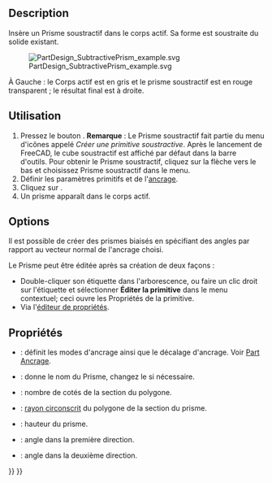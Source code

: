 <languages/>

{{Docnav/fr
|[[PartDesign_SubtractiveTorus/fr|Tore soustractif]]
|[[PartDesign_SubtractiveWedge/fr|Pyramide tronquée soustractive]]
|[[PartDesign_Workbench/fr|Atelier PartDesign]]
|IconL=PartDesign_SubtractiveTorus.svg
|IconR=PartDesign_SubtractiveWedge.svg
|IconC=Workbench_PartDesign.svg
}}

{{GuiCommand/fr
|Name=PartDesign SubtractivePrism
|Name/fr=PartDesign Prisme soustractif
|MenuLocation=PartDesign → Créer une primitive soustractive → Prisme soustractif
|Workbenches=[[PartDesign_Workbench/fr|PartDesign]]
|Version=0.17
|SeeAlso=[[PartDesign_CompPrimitiveSubtractive/fr|PartDesign Primitives soustractives]], [[PartDesign_AdditivePrism/fr|PartDesign Prisme additif]]
}}

==Description==

Insère un Prisme soustractif dans le corps actif. Sa forme est soustraite du solide existant.

[[File:PartDesign_SubtractivePrism_example.svg|none]]

À Gauche : le Corps actif est en gris et le prisme soustractif est en rouge transparent ; le résultat final est à droite.

<span id="Usage"></span>
==Utilisation==

<div class="mw-translate-fuzzy">
# Pressez le bouton {{Button|[[Image:PartDesign SubtractivePrism.svg|24px]] '''Prisme soustractif'''}}. '''Remarque''' : Le Prisme soustractif fait partie du menu d'icônes appelé ''Créer une  primitive soustractive''. Après le lancement de FreeCAD, le cube soustractif est affiché par défaut dans la barre d'outils. Pour obtenir le Prisme soustractif, cliquez sur la flèche vers le bas et choisissez Prisme soustractif dans le menu.
# Définir les paramètres primitifs et de l'[[Part_EditAttachment/fr|ancrage]].
# Cliquez sur {{Button|OK}}.
# Un prisme apparaît dans le corps actif.
</div>

==Options==

Il est possible de créer des prismes biaisés en spécifiant des angles par rapport au vecteur normal de l'ancrage choisi.

Le Prisme peut être éditée après sa création de deux façons :
*Double-cliquer son étiquette dans l'arborescence, ou faire un clic droit sur l'étiquette et sélectionner '''Éditer la primitive''' dans le menu contextuel; ceci ouvre les Propriétés de la primitive.
* Via l'[[Property editor/fr|éditeur de propriétés]].

<span id="Properties"></span>
==Propriétés==

* {{PropertyData|Attachment}} : définit les modes d'ancrage ainsi que le décalage d'ancrage. Voir [[Part_EditAttachment/fr|Part Ancrage]].
* {{PropertyData|Label}} : donne le nom du Prisme, changez le si nécessaire.
* {{PropertyData|Polygon}} : nombre de cotés de la section du polygone.
* {{PropertyData|Circumradius}} : [https://fr.wikipedia.org/wiki/Cercle_circonscrit rayon circonscrit] du polygone de la section du prisme.
* {{PropertyData|Height}} : hauteur du prisme.
* {{PropertyData|First Angle}} : angle dans la première direction.
* {{PropertyData|Second Angle}} : angle dans la deuxième direction.


{{Docnav/fr
|[[PartDesign_SubtractiveTorus/fr|Tore soustractif]]
|[[PartDesign_SubtractiveWedge/fr|Pyramide tronquée soustractive]]
|[[PartDesign_Workbench/fr|Atelier PartDesign]]
|IconL=PartDesign_SubtractiveTorus.svg
|IconR=PartDesign_SubtractiveWedge.svg
|IconC=Workbench_PartDesign.svg
}}

{{PartDesign_Tools_navi{{#translation:}}}}
{{Userdocnavi{{#translation:}}}}